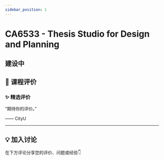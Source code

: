 ```yaml
---
sidebar_position: 1
---
```



# CA6533 - Thesis Studio for Design and Planning

## 建设中

## **💬 课程评价**

### ✨ **精选评价**
<div className={commentStyles.commentBox}>
    <p className={commentStyles.commentText}>
        “期待你的评价。”
    </p>
    <p className={commentStyles.commentAuthor}>—— CityU</p>
</div>

---

## **💡 加入讨论**

在下方评论分享您的评价、问题或经验👇
<Utterances />
